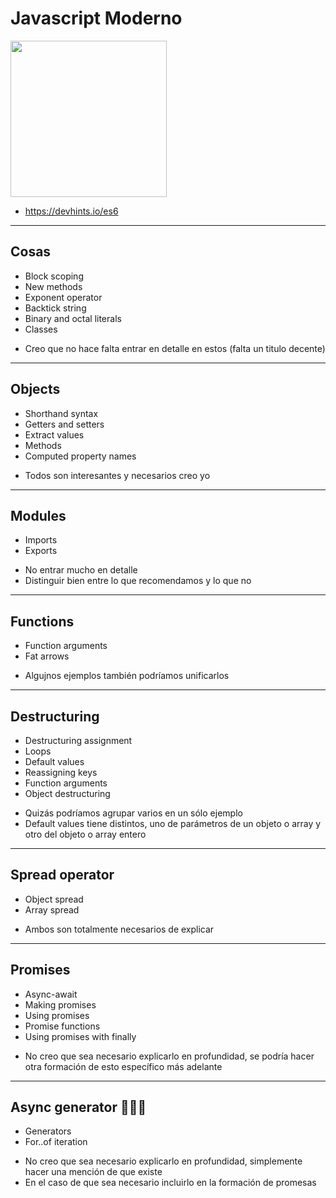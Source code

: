

# Javascript Moderno

<img src={logo} width="250px"/>

<Logo/>

<Notes>

  - https://devhints.io/es6

</Notes>

---

## Cosas

- Block scoping
- New methods
- Exponent operator
- Backtick string
- Binary and octal literals
- Classes

<Logo/>

<Notes>

  - Creo que no hace falta entrar en detalle en estos (falta un titulo decente)

</Notes>

---

## Objects

- Shorthand syntax
- Getters and setters
- Extract values
- Methods
- Computed property names

<Logo/>

<Notes>

  - Todos son interesantes y necesarios creo yo

</Notes>

---

## Modules

- Imports
- Exports

<Logo/>

<Notes>

  - No entrar mucho en detalle
  - Distinguir bien entre lo que recomendamos y lo que no

</Notes>

---

## Functions

- Function arguments
- Fat arrows

<Logo/>

<Notes>

  - Algujnos ejemplos también podríamos unificarlos

</Notes>

---

## Destructuring

- Destructuring assignment
- Loops
- Default values
- Reassigning keys
- Function arguments
- Object destructuring

<Logo/>

<Notes>

  - Quizás podríamos agrupar varios en un sólo ejemplo
  - Default values tiene distintos, uno de parámetros de un objeto o array y otro del objeto o array entero

</Notes>

---

## Spread operator

- Object spread
- Array spread

<Logo/>

<Notes>

  - Ambos son totalmente necesarios de explicar

</Notes>

---

## Promises

- Async-await
- Making promises
- Using promises
- Promise functions
- Using promises with finally

<Logo/>

<Notes>

  - No creo que sea necesario explicarlo en profundidad, se podría hacer otra formación de esto específico más adelante

</Notes>

---

## Async generator 🚬🚬🚬

- Generators
- For..of iteration

<Logo/>

<Notes>

  - No creo que sea necesario explicarlo en profundidad, simplemente hacer una mención de que existe
  - En el caso de que sea necesario incluirlo en la formación de promesas

</Notes>

